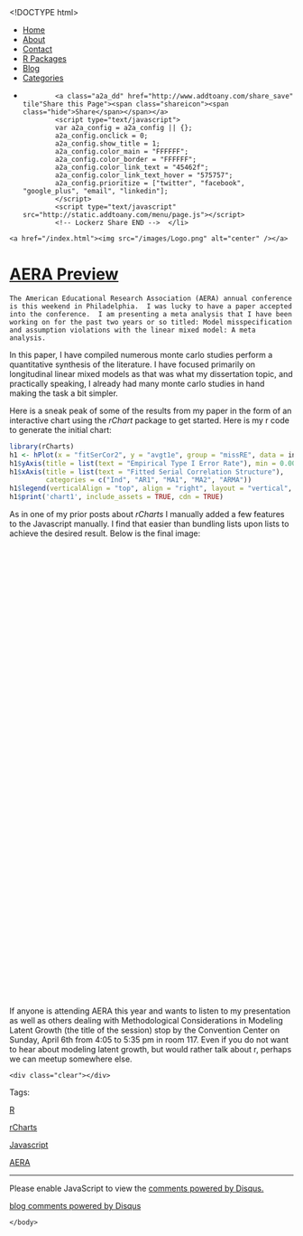<!DOCTYPE html>
<html>
  <head>
    <meta charset="utf-8">
    <title>AERA Preview</title>
    <meta name="author" content="Brandon LeBeau" />
   <link rel="alternate" type="application/rss+xml" title="Educate-R" href="http://educate-r.org/feed.xml">
    <link rel="stylesheet" type="text/css" href="/stylesheets/newstyle.css">
    <link rel="stylesheet" href="/stylesheets/xcodeDkGrey.css">
    <script type='text/javascript' src="/stylesheets/highlight.pack.js"></script>
<script type="text/javascript">

    var _gaq = _gaq || [];
    _gaq.push(['_setAccount', 'UA-43425299-1']);
    _gaq.push(['_trackPageview']);

    (function() {
      var ga = document.createElement('script'); ga.type = 'text/javascript'; ga.async = true;
      ga.src = ('https:' == document.location.protocol ? 'https://ssl' : 'http://www') + '.google-analytics.com/ga.js';
      var s = document.getElementsByTagName('script')[0]; s.parentNode.insertBefore(ga, s);
    })();
 </script>

   </head>

  <body>
    <script>hljs.initHighlightingOnLoad();</script>

 <div id="navigation">
  <ul>
  <li><a href="/index.html">Home</a></li>
  <li><a href="/about.html">About</a></li>
  <li><a href="/contact.html">Contact</a></li>
  <li><a href="/projects.html">R Packages</a></li>
  <li><a href="/blog.html">Blog</a></li>
  <li><a href="/tags.html">Categories</a></li>
  <li>         <!-- Lockerz Share BEGIN -->
            <a class="a2a_dd" href="http://www.addtoany.com/share_save" tile"Share this Page"><span class="shareicon"><span class="hide">Share</span></span></a>
            <script type="text/javascript">
            var a2a_config = a2a_config || {};
            a2a_config.onclick = 0;
            a2a_config.show_title = 1;
            a2a_config.color_main = "FFFFFF";
            a2a_config.color_border = "FFFFFF";
            a2a_config.color_link_text = "45462f";
            a2a_config.color_link_text_hover = "575757";
            a2a_config.prioritize = ["twitter", "facebook",  "google_plus", "email", "linkedin"];
            </script>
            <script type="text/javascript" src="http://static.addtoany.com/menu/page.js"></script>
            <!-- Lockerz Share END -->  </li>
  </ul>
  </div>
  <div id="headerimg">
    <a href="/index.html"><img src="/images/Logo.png" alt="center" /></a>
  </div>
  <div class="content">
  <div class="blog">
   <!-- <h2>AERA Preview</h2> -->
     <div class="full">
  <h1 class="entry-title">
    <a href="/Rmd/2014-04-02-aerapreview.Rmd" title="AERA Preview" rel="bookmark">AERA Preview</a>
  </h1>
  <div class="entry-content full-content">
    The American Educational Research Association (AERA) annual conference is this weekend in Philadelphia.  I was lucky to have a paper accepted into the conference.  I am presenting a meta analysis that I have been working on for the past two years or so titled: Model misspecification and assumption violations with the linear mixed model: A meta analysis.

In this paper, I have compiled numerous monte carlo studies perform a quantitative synthesis of the literature.  I have focused primarily on longitudinal linear mixed models as that was what my dissertation topic, and practically speaking, I already had many monte carlo studies in hand making the task a bit simpler.

Here is a sneak peak of some of the results from my paper in the form of an interactive chart using the *rChart* package to get started.  Here is my r code to generate the initial chart:

```r
library(rCharts)
h1 <- hPlot(x = "fitSerCor2", y = "avgt1e", group = "missRE", data = intmean)
h1$yAxis(title = list(text = "Empirical Type I Error Rate"), min = 0.00, max = 0.2, tickInterval = 0.05)
h1$xAxis(title = list(text = "Fitted Serial Correlation Structure"),
         categories = c("Ind", "AR1", "MA1", "MA2", "ARMA"))
h1$legend(verticalAlign = "top", align = "right", layout = "vertical", title = list(text = "Miss RE"))
h1$print('chart1', include_assets = TRUE, cdn = TRUE)
```

As in one of my prior posts about *rCharts* I manually added a few features to the Javascript manually.  I find that easier than bundling lists upon lists to achieve the desired result.  Below is the final image:

<script type='text/javascript' src=http://code.jquery.com/jquery-1.9.1.min.js></script>
<script type='text/javascript' src=http://code.highcharts.com/highcharts.js></script>
<script type='text/javascript' src=http://code.highcharts.com/highcharts-more.js></script>
<script type='text/javascript' src=http://code.highcharts.com/modules/exporting.js></script> 
 <style>
  .rChart {
    display: block;
    margin-left: auto; 
    margin-right: auto;
    width: 1000px;
    height: 800px;
    font-size: 200%;
  }  
  </style>
<div id = 'chart1' class = 'rChart highcharts'></div>
<script type='text/javascript'>
    (function($){
        $(function () {
            var chart = new Highcharts.Chart({
 "dom": "chart1",
"width":            800,
"height":            400,
"credits": {
 "href": null,
"text": null 
},
"exporting": {
 "enabled": false 
},
"title": {
 "text": null 
},
"yAxis": [
 {
 "title": {
 "text": "Empirical Type I Error Rate",
   style: {
   fontWeight: 'bold',
   fontSize: '20px'
   }
},
labels: {
  style: {
   fontSize: '18px'
  }
 },
"min":              0,
"max":            0.2,
"tickInterval":           0.05 
} 
],
"series": [
 {
 "data": [
 [
 "Ind",
0.0519
],
 [
 "AR1",
0.0635
],
[
 "MA1",
0.0639
],
[
 "MA2",
0.0665
], 
[
 "ARMA",
0.0656
],
],
events: {
            mouseOver: function () {
                this.update({
                    color: 'black'
                });                
            },
            mouseOut: function () {
                this.update({
                    color: '#e41a1c'
                }); 
            }
        },
"color": "#e41a1c",
"name": "0",
"type": null,
"marker": {
 "radius":              6
} 
},
{
 "data": [
 [
 "Ind",
0.1837
],
 [
 "AR1",
0.0864
],
[
 "MA1",
0.1155
],
[
 "MA2",
0.0999
], 
[
 "ARMA",
0.0896
],
],
events: {
            mouseOver: function () {
                this.update({
                    color: 'black'
                });                
            },
            mouseOut: function () {
                this.update({
                    color: '#377eb8'
                }); 
            }
        },
"color": "#377eb8",
"name": "1",
"type": null,
"marker": {
 "radius":              6
} 
} 
],
"xAxis": [
 {
 "title": {
 "text": "Fitted Serial Correlation Structure",
 style:{
   fontWeight: 'bold',
   fontSize: '20px'
 }
},
labels: {
 style: {
  fontSize: '18px',
  fontWeight: 'bold'
 }
},
"categories": [ "Ind", "AR1", "MA1", "MA2", "ARMA" ] 
} 
],
"subtitle": {
 "text": null 
},
"legend": {
 "verticalAlign": "top",
"align": "right",
"layout": "vertical",
symbolWidth: 40,
"title": {
 "text": "Miss RE" 
} 
},
"plotOptions": {
 "series": {
 "lineWidth":              4 
} 
},
"id": "chart1",
"chart": {
 "renderTo": "chart1",
  zoomType: "y",
   "style": {
 fontSize: "24px"
 },
 resetZoomButton: {
  position: {
   align: 'left'
  }
 }
} 
});
        });
    })(jQuery);
</script>

If anyone is attending AERA this year and wants to listen to my presentation as well as others dealing with Methodological Considerations in Modeling Latent Growth (the title of the session) stop by the Convention Center on Sunday, April 6th from 4:05 to 5:35 pm in room 117.  Even if you do not want to hear about modeling latent growth, but would rather talk about r, perhaps we can meetup somewhere else.


    <div class="clear"></div>
  </div>
  <p class="alt-font tight">
    Tags:&nbsp;
    
    <a href="/tags.html#R-ref" >R</a>
    
    <a href="/tags.html#rCharts-ref" >rCharts</a>
    
    <a href="/tags.html#Javascript-ref" >Javascript</a>
    
    <a href="/tags.html#AERA-ref" >AERA</a>
    
  </p>
  <p class="by-line">
    <span class="date full-date">
      <abbr class="published" title=""></abbr>
    </span>
  </p>
  <div class="clear"></div>
</div>
<div class="rule">
  <hr/>
</div>

<div id="disqus_thread"></div>
<script type="text/javascript">
  var disqus_shortname = 'rjourney';

  var disqus_url = "http://lebebr01.github.com/Rmd/2014-04-02-aerapreview.Rmd";

  (function() {
      var dsq = document.createElement('script'); dsq.type = 'text/javascript'; dsq.async = true;
      dsq.src = 'http://' + disqus_shortname + '.disqus.com/embed.js';
      (document.getElementsByTagName('head')[0] || document.getElementsByTagName('body')[0]).appendChild(dsq);
  })();
</script>
<noscript>Please enable JavaScript to view the <a href="http://disqus.com/?ref_noscript">comments powered by Disqus.</a></noscript>
<a href="http://disqus.com" class="dsq-brlink">blog comments powered by <span class="logo-disqus">Disqus</span></a>




  </div>
  </div>  
    </body>
</html>
